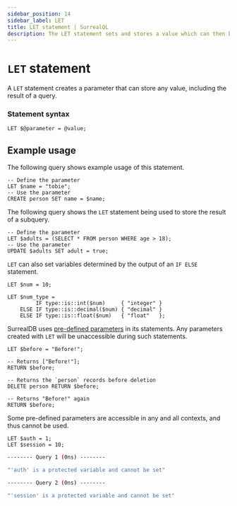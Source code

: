 ```yaml
---
sidebar_position: 14
sidebar_label: LET
title: LET statement | SurrealQL
description: The LET statement sets and stores a value which can then be used in a subsequent query.
---
```


# `LET` statement

A `LET` statement creates a parameter that can store any value, including the result of a query.

### Statement syntax

```surql title="SurrealQL Syntax"
LET $@parameter = @value;
```

## Example usage

The following query shows example usage of this statement.

```surql
-- Define the parameter
LET $name = "tobie";
-- Use the parameter
CREATE person SET name = $name;
```

The following query shows the `LET` statement being used to store the result of a subquery.

```surql
-- Define the parameter
LET $adults = (SELECT * FROM person WHERE age > 18);
-- Use the parameter
UPDATE $adults SET adult = true;
```

`LET` can also set variables determined by the output of an `IF ELSE` statement.

```surql
LET $num = 10;

LET $num_type = 
         IF type::is::int($num)     { "integer" }
    ELSE IF type::is::decimal($num) { "decimal" }
    ELSE IF type::is::float($num)   { "float"   };
```

SurrealDB uses [pre-defined parameters](/docs/surrealdb/surrealql/parameters) in its statements. Any parameters created with `LET` will be unaccessible during such statements.

```surql
LET $before = "Before!";

-- Returns ["Before!"];
RETURN $before;

-- Returns the `person` records before deletion
DELETE person RETURN $before;

-- Returns "Before!" again
RETURN $before;
```

Some pre-defined parameters are accessible in any and all contexts, and thus cannot be used.

```surql
LET $auth = 1;
LET $session = 10;
```

```bash title="Output"
-------- Query 1 (0ns) --------

"'auth' is a protected variable and cannot be set"

-------- Query 2 (0ns) --------

"'session' is a protected variable and cannot be set"
```